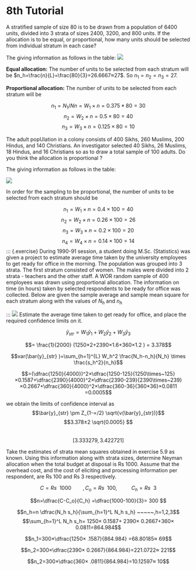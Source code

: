  
# 8th Tutorial 

::: {.exercise}

A stratified sample of size 80 is to be drawn from a population of 6400
units, divided into 3 strata of sizes 2400, 3200, and 800 units. If the allocation
is to be equal, or proportional, how many units should be selected from individual
stratum in each case?

:::

The giving information as follows in the table:
![](exc.8.1.png)


**Equal allocation:**  The number of units to be selected from each stratum will be $n_h=\frac{n}{L}=\frac{80}{3}=26.6667≈27$. So $n_1=n_2=n_3=27$.

**Proportional allocation:** The number of units to be selected from each stratum will be 

$$n_1=N_1/N  n=W_1× n=0.375*80= 30$$
$$n_2=W_2\times n=0.5×80=40$$
$$n_3=W_3\times n=0.125×80=10$$


::: {.exercise}
The adult popUlation in a colony consists of 400 Sikhs, 260 Muslims, 200 Hindus, and 140 Christians. An investigator selected 40 Sikhs, 26 Muslims, 18 Hindus, and 16 Christians so as to draw a total sample of 100 adults. Do you think the allocation is proportional ?
:::

The giving information as follows in the table:

![](exc8.2.png)

In order for the sampling to be proportional, the number of units to be selected from each stratum should be

$$n_1=W_1\times n=0.4×100= 40$$
$$n_2=W_2\times n=0.26×100=26$$
$$n_3=W_3\times n=0.2×100=20$$
$$n_4=W_4\times n=0.14×100=14$$
::: {.exercise}
During 1990-91 session, a student doing M.Sc. (Statistics) was given a project to estimate average time taken by the university employees to get ready for office in the morning. The population was grouped into 3 strata. The first stratum consisted of women. The males were divided into 2 strata - teachers and the other staff. A WOR random sample of 400 employees was drawn using proportional allocation. The information on time (in hours) taken by selected respondents to be ready for office was collected. Below are given the sample average and sample mean square for each stratum along with the values of $N_h$ and $n_h$


:::
![](exc8.3.png)
Estimate the average time taken to get ready for office, and place the required confidence limits on it.




$$\bar{y}_{str}=W_{1} \bar{y}_1+W_2 \bar{y}_2  +W_3 \bar{y}_3$$

$$=  \frac{1}{2000} (1250×2+2390×1.6+360×1.2 ) = 3.378$$

$$var(\bar{y}_{str} )=\sum_{h=1}^{L} W_h^2  \frac{N_h-n_h}{N_h} \times \frac{s_h^2}{n_h}$$


$$=(\dfrac{1250}{4000})^2×\dfrac{1250-125}{1250\times~125}×0.1587+\dfrac{2390}{4000}^2×\dfrac{2390-239}{2390\times~239}×0.2667+\dfrac{360}{4000}^2×\dfrac{360-36}{360*36}×0.0811 =0.0005$$

we obtain the limits of confidence interval as
$$\bar{y}_{str} \pm Z_{1-∝/2}  \sqrt{v(\bar{y}_{str})}$$
$$3.378±2 \sqrt{0.0005} $$   
 $$[ 3.333279,3.422721 ]$$

::: {.exercise}
Take the estimates of strata mean squares obtained in exercise 5.9 as known. Using this information along with strata sizes, determine Neyman allocation when the total budget at disposal is Rs 1000. Assume that the overhead cost, and the cost of eliciting and processing information per respondent, are Rs 100 and Rs 3 respectively.
:::


$$C=Rs ~~ 1000~~~~~~~~,C_o=Rs~~100,~~~~~~~~~~C_h=Rs ~~ 3$$

$$n=\dfrac{C-C_o}{C_h} =\dfrac{1000-100}{3}= 300 $$

$$n_h=n \dfrac{N_h s_h}{\sum_{h=1}^L N_h s_h} ~~~~~,h=1,2,3$$
$$\sum_{h=1}^L N_h s_h= 1250× 0.1587+ 2390× 0.2667+360× 0.0811=864.984$$

$$n_1=300×\dfrac{1250× .1587}{864.984} =68.80185≈ 69$$

$$n_2=300×\dfrac{2390× 0.2667}{864.984}=221.0722≈ 221$$

$$n_2=300×\dfrac{360× .0811}{864.984}=10.12597≈ 10$$


